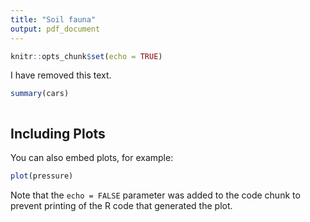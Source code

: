 ```yaml
---
title: "Soil fauna"
output: pdf_document
---
```


```r
knitr::opts_chunk$set(echo = TRUE)


```

I have removed this text.

```r
summary(cars)



```

## Including Plots

You can also embed plots, for example:

```r
plot(pressure)
```

Note that the `echo = FALSE` parameter was added to the code chunk to prevent printing of the R code that generated the plot.
